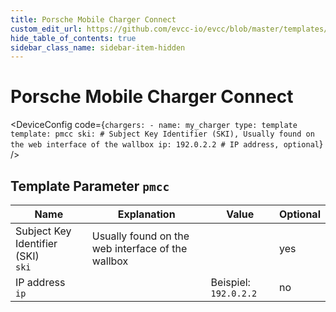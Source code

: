 ```yaml
---
title: Porsche Mobile Charger Connect
custom_edit_url: https://github.com/evcc-io/evcc/blob/master/templates/definition/charger/pmcc.yaml
hide_table_of_contents: true
sidebar_class_name: sidebar-item-hidden
---
```



# Porsche Mobile Charger Connect

<div className="device-detail-container">
  <div className="device-detail-content">
    <DeviceFeatures features="iso151182,mA,eebus" />

<DeviceConfig code={`chargers:
    - name: my_charger
      type: template
      template: pmcc
      ski: # Subject Key Identifier (SKI), Usually found on the web interface of the wallbox
      ip: 192.0.2.2 # IP address, optional`}  />
  </div>
  <div className="device-detail-icon">
    <evcc-icon
      type="charger"
      name="porsche-mobile-charger-connect"
      size="400px"
      alt="Porsche Mobile Charger Connect"
      className="device-detail-icon-img"
    ></evcc-icon>
  </div>
</div>

## Template Parameter `pmcc`

| Name | Explanation | Value | Optional |
|-----------|-------------|-------|----------|
| Subject Key Identifier (SKI)<br/>`ski` | Usually found on the web interface of the wallbox |  | yes |
| IP address<br/>`ip` |  | Beispiel: `192.0.2.2` | no |

